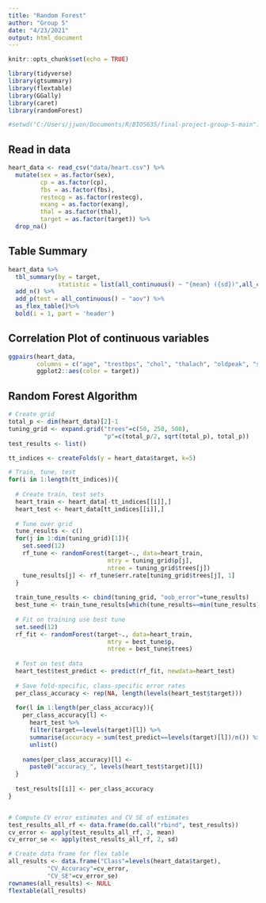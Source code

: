 ```yaml
---
title: "Random Forest"
author: "Group 5"
date: "4/23/2021"
output: html_document
---
```


```r
knitr::opts_chunk$set(echo = TRUE)

library(tidyverse)
library(gtsummary)
library(flextable)
library(GGally)
library(caret)
library(randomForest)

#setwd("C:/Users/jjwon/Documents/R/BIOS635/final-project-group-5-main")
```

## Read in data

```r
heart_data <- read_csv("data/heart.csv") %>%
  mutate(sex = as.factor(sex),
         cp = as.factor(cp),
         fbs = as.factor(fbs),
         restecg = as.factor(restecg),
         exang = as.factor(exang),
         thal = as.factor(thal),
         target = as.factor(target)) %>%
  drop_na()
```

## Table Summary

```r
heart_data %>% 
  tbl_summary(by = target,
              statistic = list(all_continuous() ~ "{mean} ({sd})",all_categorical()~"{n} / {N} ({p}%)")) %>%
  add_n() %>%
  add_p(test = all_continuous() ~ "aov") %>%
  as_flex_table()%>%
  bold(i = 1, part = 'header')

```

## Correlation Plot of continuous variables

```r
ggpairs(heart_data, 
        columns = c("age", "trestbps", "chol", "thalach", "oldpeak", "slope", "ca"),
        ggplot2::aes(color = target))
```

## Random Forest Algorithm

```r
# Create grid
total_p <- dim(heart_data)[2]-1
tuning_grid <- expand.grid("trees"=c(50, 250, 500),
                           "p"=c(total_p/2, sqrt(total_p), total_p))
test_results <- list()

tt_indices <- createFolds(y = heart_data$target, k=5)

# Train, tune, test
for(i in 1:length(tt_indices)){
  
  # Create train, test sets
  heart_train <- heart_data[-tt_indices[[i]],]
  heart_test <- heart_data[tt_indices[[i]],]
  
  # Tune over grid
  tune_results <- c()
  for(j in 1:dim(tuning_grid)[1]){
    set.seed(12)
    rf_tune <- randomForest(target~., data=heart_train,
                            mtry = tuning_grid$p[j],
                            ntree = tuning_grid$trees[j])
    tune_results[j] <- rf_tune$err.rate[tuning_grid$trees[j], 1]
  }
  
  train_tune_results <- cbind(tuning_grid, "oob_error"=tune_results)
  best_tune <- train_tune_results[which(tune_results==min(tune_results)),][1,]
  
  # Fit on training use best tune
  set.seed(12)
  rf_fit <- randomForest(target~., data=heart_train,
                            mtry = best_tune$p,
                            ntree = best_tune$trees)
  
  # Test on test data
  heart_test$test_predict <- predict(rf_fit, newdata=heart_test)
  
  # Save fold-specific, class-specific error rates
  per_class_accuracy <- rep(NA, length(levels(heart_test$target)))
  
  for(l in 1:length(per_class_accuracy)){
    per_class_accuracy[l] <- 
      heart_test %>%
      filter(target==levels(target)[l]) %>%
      summarise(accuracy = sum(test_predict==levels(target)[l])/n()) %>%
      unlist()
            
    names(per_class_accuracy)[l] <- 
      paste0("accuracy_", levels(heart_test$target)[l])
  }
  
  test_results[[i]] <- per_class_accuracy
}


# Compute CV error estimates and CV SE of estimates
test_results_all_rf <- data.frame(do.call("rbind", test_results))
cv_error <- apply(test_results_all_rf, 2, mean)
cv_error_se <- apply(test_results_all_rf, 2, sd)

# Create data frame for flex table
all_results <- data.frame("Class"=levels(heart_data$target),
           "CV_Accuracy"=cv_error,
           "CV_SE"=cv_error_se)
rownames(all_results) <- NULL
flextable(all_results)
```


